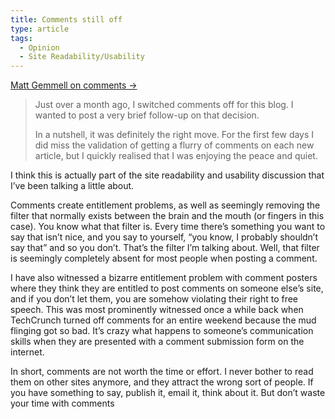 ```yaml
---
title: Comments still off
type: article
tags:
  - Opinion
  - Site Readability/Usability
---
```


[Matt Gemmell on comments →](http://mattgemmell.com/2012/01/03/comments-still-off/)

> Just over a month ago, I switched comments off for this blog. I wanted to post a very brief follow-up on that decision.
> 
> In a nutshell, it was definitely the right move. For the first few days I did miss the validation of getting a flurry of comments on each new article, but I quickly realised that I was enjoying the peace and quiet.

I think this is actually part of the site readability and usability discussion that I’ve been talking a little about.

Comments create entitlement problems, as well as seemingly removing the filter that normally exists between the brain and the mouth (or fingers in this case). You know what that filter is. Every time there’s something you want to say that isn’t nice, and you say to yourself, “you know, I probably shouldn’t say that” and so you don’t. That’s the filter I’m talking about. Well, that filter is seemingly completely absent for most people when posting a comment.

I have also witnessed a bizarre entitlement problem with comment posters where they think they are entitled to post comments on someone else’s site, and if you don’t let them, you are somehow violating their right to free speech. This was most prominently witnessed once a while back when TechCrunch turned off comments for an entire weekend because the mud flinging got so bad. It’s crazy what happens to someone’s communication skills when they are presented with a comment submission form on the internet.

In short, comments are not worth the time or effort. I never bother to read them on other sites anymore, and they attract the wrong sort of people. If you have something to say, publish it, email it, think about it. But don’t waste your time with comments
